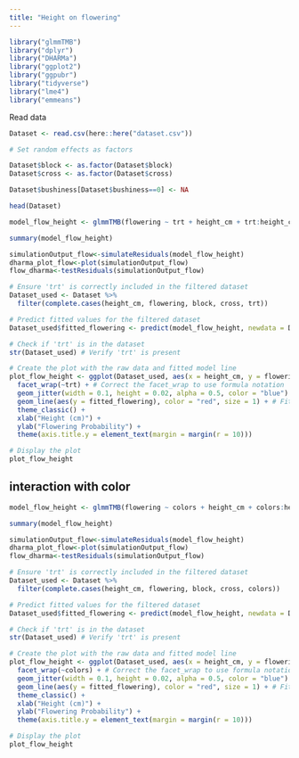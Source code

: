 ```yaml
---
title: "Height on flowering"
---
```



```r
library("glmmTMB")
library("dplyr")
library("DHARMa")
library("ggplot2")
library("ggpubr")
library("tidyverse")
library("lme4")
library("emmeans")
```

Read data

```r
Dataset <- read.csv(here::here("dataset.csv"))

# Set random effects as factors

Dataset$block <- as.factor(Dataset$block)
Dataset$cross <- as.factor(Dataset$cross)

Dataset$bushiness[Dataset$bushiness==0] <- NA

head(Dataset)
```


```r
model_flow_height <- glmmTMB(flowering ~ trt + height_cm + trt:height_cm +  (1|block) +(1|cross), family = "binomial", data = Dataset)

summary(model_flow_height)
```


```r
simulationOutput_flow<-simulateResiduals(model_flow_height) 
dharma_plot_flow<-plot(simulationOutput_flow)
flow_dharma<-testResiduals(simulationOutput_flow)
```

```r
# Ensure 'trt' is correctly included in the filtered dataset
Dataset_used <- Dataset %>% 
  filter(complete.cases(height_cm, flowering, block, cross, trt))

# Predict fitted values for the filtered dataset
Dataset_used$fitted_flowering <- predict(model_flow_height, newdata = Dataset_used, type = "response")

# Check if 'trt' is in the dataset
str(Dataset_used) # Verify 'trt' is present

# Create the plot with the raw data and fitted model line
plot_flow_height <- ggplot(Dataset_used, aes(x = height_cm, y = flowering, group = trt)) +
  facet_wrap(~trt) + # Correct the facet_wrap to use formula notation
  geom_jitter(width = 0.1, height = 0.02, alpha = 0.5, color = "blue") + # Raw data with jitter
  geom_line(aes(y = fitted_flowering), color = "red", size = 1) + # Fitted model line
  theme_classic() +
  xlab("Height (cm)") +
  ylab("Flowering Probability") +
  theme(axis.title.y = element_text(margin = margin(r = 10)))

# Display the plot
plot_flow_height

```

########################


## interaction with color

```r
model_flow_height <- glmmTMB(flowering ~ colors + height_cm + colors:height_cm +  (1|block) +(1|cross), family = "binomial", data = Dataset)

summary(model_flow_height)
```


```r
simulationOutput_flow<-simulateResiduals(model_flow_height) 
dharma_plot_flow<-plot(simulationOutput_flow)
flow_dharma<-testResiduals(simulationOutput_flow)
```

```r
# Ensure 'trt' is correctly included in the filtered dataset
Dataset_used <- Dataset %>% 
  filter(complete.cases(height_cm, flowering, block, cross, colors))

# Predict fitted values for the filtered dataset
Dataset_used$fitted_flowering <- predict(model_flow_height, newdata = Dataset_used, type = "response")

# Check if 'trt' is in the dataset
str(Dataset_used) # Verify 'trt' is present

# Create the plot with the raw data and fitted model line
plot_flow_height <- ggplot(Dataset_used, aes(x = height_cm, y = flowering, group = colors)) +
  facet_wrap(~colors) + # Correct the facet_wrap to use formula notation
  geom_jitter(width = 0.1, height = 0.02, alpha = 0.5, color = "blue") + # Raw data with jitter
  geom_line(aes(y = fitted_flowering), color = "red", size = 1) + # Fitted model line
  theme_classic() +
  xlab("Height (cm)") +
  ylab("Flowering Probability") +
  theme(axis.title.y = element_text(margin = margin(r = 10)))

# Display the plot
plot_flow_height
```

